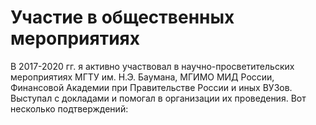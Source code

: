 
# Участие в общественных мероприятиях

В 2017-2020 гг. я активно участвовал в научно-просветительских мероприятиях МГТУ им. Н.Э. Баумана, МГИМО МИД России, Финансовой Академии при Правительстве России и иных ВУЗов. Выступал с докладами и помогал в организации их проведения. Вот несколько подтверждений:

